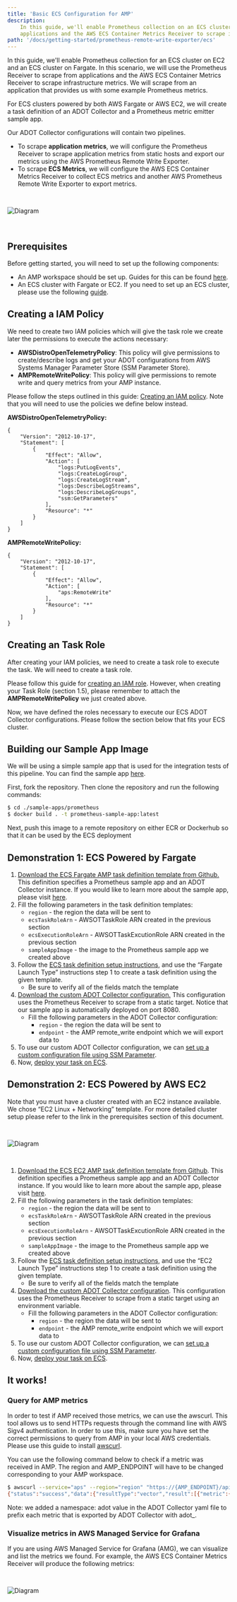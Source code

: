 ```yaml
---
title: 'Basic ECS Configuration for AMP'
description:
    In this guide, we'll enable Prometheus collection on an ECS cluster. In this scenario, we will use the Prometheus Receiver to scrape from
    applications and the AWS ECS Container Metrics Receiver to scrape infrastructure metrics.
path: '/docs/getting-started/prometheus-remote-write-exporter/ecs'
---
```



In this guide, we'll enable Prometheus collection for an ECS cluster on EC2 and an ECS cluster on Fargate. In this scenario, we will use the Prometheus Receiver to scrape from
applications and the AWS ECS Container Metrics Receiver to scrape infrastructure metrics. We will scrape from an application that provides us with some example Prometheus metrics.

For ECS clusters powered by both AWS Fargate or AWS EC2, we will create a task definition of an ADOT Collector and a Prometheus metric emitter sample app. 

Our ADOT Collector configurations will contain two pipelines. 

* To scrape **application metrics**, we will configure the Prometheus Receiver to scrape application metrics from static hosts and export our metrics using the AWS Prometheus Remote Write Exporter.
* To scrape **ECS Metrics**, we will configure the AWS ECS Container Metrics Receiver to collect ECS metrics and another AWS Prometheus Remote Write Exporter to export metrics. 

<img src={prometheusPipelineECSImg} alt="Diagram" style="margin: 30px 0;" />

<SectionSeparator />

## Prerequisites

Before getting started, you will need to set up the following components:

* An AMP workspace should be set up. Guides for this can be found [here](https://docs.aws.amazon.com/prometheus/latest/userguide/what-is-Amazon-Managed-Service-Prometheus.html). 
* An ECS cluster with Fargate or EC2. If you need to set up an ECS cluster, please use the following [guide](https://docs.aws.amazon.com/AmazonECS/latest/developerguide/create_cluster.html). 

<SectionSeparator />

## Creating a IAM Policy

We need to create two IAM policies which will give the task role we create later the permissions to execute the actions necessary:

* **AWSDistroOpenTelemetryPolicy**: This policy will give permissions to create/describe logs and get your ADOT configurations from AWS Systems Manager Parameter Store (SSM Parameter Store).
* **AMPRemoteWritePolicy**: This policy will give permissions to remote write and query metrics from your AMP instance.

Please follow the steps outlined in this guide: [Creating an IAM policy](https://aws-otel.github.io/docs/setup/ecs/create-iam-policy). Note that you will need to use the policies we define below instead.

**AWSDistroOpenTelemetryPolicy:**

```
{
    "Version": "2012-10-17",
    "Statement": [
        {
            "Effect": "Allow",
            "Action": [
                "logs:PutLogEvents",
                "logs:CreateLogGroup",
                "logs:CreateLogStream",
                "logs:DescribeLogStreams",
                "logs:DescribeLogGroups",
                "ssm:GetParameters"
            ],
            "Resource": "*"
        }
    ]
}
```

**AMPRemoteWritePolicy:**

```
{
    "Version": "2012-10-17",
    "Statement": [
        {
            "Effect": "Allow",
            "Action": [
                "aps:RemoteWrite"
            ],
            "Resource": "*"
        }
    ]
}
```

<SectionSeparator />

## Creating an Task Role

After creating your IAM policies, we need to create a task role to execute the task. We will need to create a task role. 

Please follow this guide for [creating an IAM role](https://aws-otel.github.io/docs/setup/ecs/create-iam-role). However, when creating your Task Role (section 1.5), please remember to attach the **AMPRemoteWritePolicy** we just created above.

Now, we have defined the roles necessary to execute our ECS ADOT Collector configurations. Please follow the section below that fits your ECS cluster.

<SectionSeparator />

## Building our Sample App Image

We will be using a simple sample app that is used for the integration tests of this pipeline. You can find the sample app [here](https://github.com/aws-observability/aws-otel-community).

First, fork the repository. Then clone the repository and run the following commands:

```bash
$ cd ./sample-apps/prometheus
$ docker build . -t prometheus-sample-app:latest
```

Next, push this image to a remote repository on either ECR or Dockerhub so that it can be used by the ECS deployment

<SectionSeparator />

## Demonstration 1: ECS Powered by Fargate

1. [Download the ECS Fargate AMP task definition template from Github.](https://github.com/aws-observability/aws-otel-collector/tree/main/examples/ecs/prometheus-pipeline/ecs-fargate-task-def.json) This definition specifies a Prometheus sample app and an ADOT Collector instance. If you would like to learn more about the sample app, please visit [here](https://github.com/aws-observability/aws-otel-community/tree/master/sample-apps/prometheus).
2. Fill the following parameters in the task definition templates:
    * `region` - the region the data will be sent to
    * `ecsTaskRoleArn` - AWSOTTaskRole ARN created in the previous section
    * `ecsExecutionRoleArn` - AWSOTTaskExcutionRole ARN created in the previous section
    * `sampleAppImage` - the image to the Prometheus sample app we created above
3. Follow the [ECS task definition setup instructions](https://docs.aws.amazon.com/AmazonECS/latest/developerguide/create-task-definition.html), and use the “Fargate Launch Type” instructions step 1 to create a task definition using the given template.
    * Be sure to verify all of the fields match the template
4. [Download the custom ADOT Collector configuration.](https://github.com/aws-observability/aws-otel-collector/tree/main/examples/ecs/prometheus-pipeline/ecs-fargate-adot-config.yaml) This configuration uses the Prometheus Receiver to scrape from a static target. Notice that our sample app is automatically deployed on port 8080. 
    * Fill the following parameters in the ADOT Collector configuration:
      * `region` - the region the data will be sent to
      * `endpoint` - the AMP remote_write endpoint which we will export data to
5. To use our custom ADOT Collector configuration, we can [set up a custom configuration file using SSM Parameter](https://aws-otel.github.io/docs/setup/ecs/config-through-ssm). 
6. Now, [deploy your task on ECS](https://aws-otel.github.io/docs/setup/ecs/run-task). 

<SectionSeparator />

## Demonstration 2: ECS Powered by AWS EC2

Note that you must have a cluster created with an EC2 instance available. We chose “EC2 Linux + Networking” template. For more detailed cluster setup please refer to the link in the prerequisites section of this document.

<img src={createClusterECSImg} alt="Diagram" style="margin: 30px 0;" />

1. [Download the ECS EC2 AMP task definition template from Github](https://github.com/aws-observability/aws-otel-collector/tree/main/examples/ecs/prometheus-pipeline/ecs-ec2-task-def.json). This definition specifies a Prometheus sample app and an ADOT Collector instance. If you would like to learn more about the sample app, please visit [here](https://github.com/aws-observability/aws-otel-community/tree/master/sample-apps/prometheus).
2. Fill the following parameters in the task definition templates:
    * `region` - the region the data will be sent to
    * `ecsTaskRoleArn` - AWSOTTaskRole ARN created in the previous section
    * `ecsExecutionRoleArn` - AWSOTTaskExcutionRole ARN created in the previous section
    * `sampleAppImage` - the image to the Prometheus sample app we created above
3. Follow the [ECS task definition setup instructions](https://docs.aws.amazon.com/AmazonECS/latest/developerguide/create-task-definition.html), and use the “EC2 Launch Type” instructions step 1 to create a task definition using the given template.
    * Be sure to verify all of the fields match the template
4. [Download the custom ADOT Collector configuration](https://github.com/aws-observability/aws-otel-collector/tree/main/examples/ecs/prometheus-pipeline/ecs-ec2-adot-config.yaml). This configuration uses the Prometheus Receiver to scrape from a static target using an environment variable.
    * Fill the following parameters in the ADOT Collector configuration:
        * `region` - the region the data will be sent to
        * `endpoint` - the AMP remote_write endpoint which we will export data to
5. To use our custom ADOT Collector configuration, we can [set up a custom configuration file using SSM Parameter](https://aws-otel.github.io/docs/setup/ecs/config-through-ssm). 
6. Now, [deploy your task on ECS](https://aws-otel.github.io/docs/setup/ecs/run-task). 

<SectionSeparator />

## It works!

### Query for AMP metrics

In order to test if AMP received those metrics, we can use the awscurl. This tool allows us to send HTTPs requests through the command line with AWS Sigv4 authentication. In order to use this, make sure you have set the correct permissions to query from AMP in your local AWS credentials. Please use this guide to install [awscurl](https://github.com/okigan/awscurl).

You can use the following command below to check if a metric was received in AMP. The region and AMP_ENDPOINT will have to be changed corresponding to your AMP workspace.

```bash
$ awscurl --service="aps" --region="region" "https://{AMP_ENDPOINT}/api/v1/query?query=adot_test_gauge0"
{"status":"success","data":{"resultType":"vector","result":[{"metric":{"__name__":"adot_test_gauge0"},"value":[1606512592.493,"16.87214000011479"]}]}}
```

Note: we added a namespace: adot value in the ADOT Collector yaml file to prefix each metric that is exported by ADOT Collector with adot_. 

<SubSectionSeparator />

### Visualize metrics in AWS Managed Service for Grafana 

If you are using AWS Managed Service for Grafana (AMG), we can visualize and list the metrics we found. For example, the AWS ECS Container Metrics Receiver will produce the following metrics:

<img src={availableMetricsECSImg} alt="Diagram" style="margin: 30px 0;" />